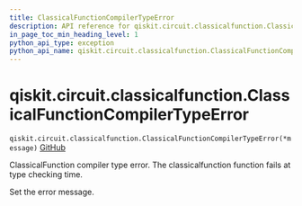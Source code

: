 ```yaml
---
title: ClassicalFunctionCompilerTypeError
description: API reference for qiskit.circuit.classicalfunction.ClassicalFunctionCompilerTypeError
in_page_toc_min_heading_level: 1
python_api_type: exception
python_api_name: qiskit.circuit.classicalfunction.ClassicalFunctionCompilerTypeError
---
```


<span id="qiskit-circuit-classicalfunction-classicalfunctioncompilertypeerror" />

# qiskit.circuit.classicalfunction.ClassicalFunctionCompilerTypeError

<span id="qiskit.circuit.classicalfunction.ClassicalFunctionCompilerTypeError" />

`qiskit.circuit.classicalfunction.ClassicalFunctionCompilerTypeError(*message)` [GitHub](https://github.com/qiskit/qiskit/tree/stable/0.45/qiskit/circuit/classicalfunction/exceptions.py "view source code")

ClassicalFunction compiler type error. The classicalfunction function fails at type checking time.

Set the error message.

